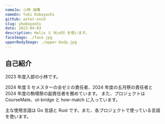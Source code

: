 ```yaml
---
nameJa: 小林 由暉
nameEn: Yuki Kobayashi
github: aster-void
slug: ykobayashi
date: 2023-04-03
description: Helix と NixOS を使います。
faceImage: ./face.jpg
upperBodyImage: ./upper-body.jpg
---
```


## 自己紹介

2023 年度入部の小林です。

2024 年度 S セメスターの全ゼミの責任者、2024 年度の五月祭の責任者と2024 年度の駒場祭の副責任者を務めています。
また、プロジェクトは CourseMate、ut-bridge と how-match に入っています。

主な使用言語は Go 言語と Rust です。また、各プロジェクトで使っている言語を使います。
